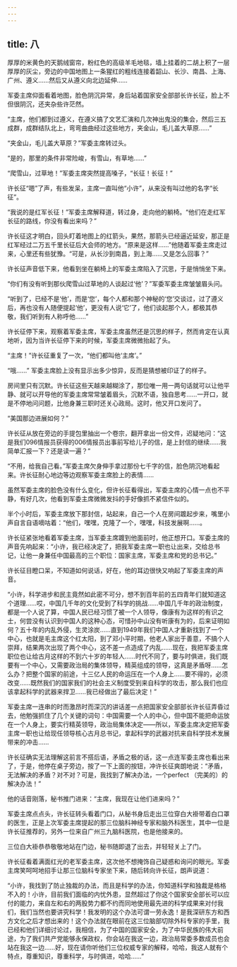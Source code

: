 ```yaml
---
---
---
```

title: 八
---



厚厚的米黄色的天鹅绒窗帘，粉红色的高级羊毛地毯，墙上挂着的二胡上积了一层厚厚的灰尘，旁边的中国地图上一条猩红的粗线连接着韶山、长沙、南昌、上海、广州、遵义……然后又从遵义向北边延伸……

军委主席仰面看着地图，脸色阴沉异常，身后站着国家安全部部长许长征，脸上不但很阴沉，还夹杂些许茫然。

“主席，他们都到过遵义，在遵义搞了文艺汇演和几次神出鬼没的集会，然后三五成群，成群结队北上，弯弯曲曲经过这些地方，夹金山，毛儿盖大草原……”

“夹金山，毛儿盖大草原？”军委主席转过头。

“是的，那里的条件非常险峻，有雪山，有草地……”

“爬雪山，过草地！”军委主席突然提高嗓子，“长征！长征！”

许长征“嗯”了声，有些发呆，主席一直叫他“小许”，从来没有叫过他的名字“长征”。

“我说的是红军长征！”军委主席解释道，转过身，走向他的躺椅。“他们在走红军长征的路线，你没有看出来吗？”

许长征这才明白，回头盯着地图上的红箭头，果然，那箭头已经逼近延安，那正是红军经过二万五千里长征后大会师的地方。“原来是这样……”他随着军委主席走过来，心里还有些犹豫。“可是，从长沙到南昌，到上海……又是怎么回事？”

许长征声音低下来，他看到坐在躺椅上的军委主席陷入了沉思，于是悄悄坐下来。

“你们有没有听到那伙爬雪山过草地的人谈起过‘他’？”军委军委主席皱皱眉头问。

“听到了，已经不是‘他’，而是‘您’，每个人都和那个神秘的‘您’交谈过，过了遵义后，再也没有人随便提起‘他’，更没有人说‘它’了，他们谈起那个人，都极其恭敬，我们听到有人称呼他……”

许长征停下来，观察着军委主席，军委主席虽然还是沉思的样子，然而肯定在认真地听，因为当许长征停下来的时候，军委主席微微抬起了头。

“主席！”许长征重复了一次，“他们都叫他‘主席’。”

“哦……” 军委主席脸上没有显示出多少惊异，反而是猜想被印证了的样子。

房间里只有沉默。许长征这些天越来越糊涂了，那位唯一用一两句话就可以让他平静、就可以开导他的军委主席常常皱着眉头，沉默不语，独自思考……一开口，就是不停地问问题，比他身兼三职时还关心政局。这时，他又开口发问了。

“美国那边进展如何？”

许长征从放在旁边的手提包里抽出一个卷宗，翻开拿出一份文件，迟疑地问：“这是我们096情报员获得的006情报员出事前写给儿子的信，是上封信的继续……我简单汇报一下？还是读一遍？”

“不用，给我自己看。”军委主席欠身伸手拿过那份七千字的信，脸色阴沉地看起来。许长征耐心地边等边观察军委主席脸上的表情……

虽然军委主席的脸色没有什么变化，但许长征看得出，军委主席的心情一点也不平静，有好几次，他看到军委主席微微发抖的手好像抓不紧信件似的。

半个小时后，军委主席放下那封信，站起来，自己一个人在房间踱起步来，嘴里小声自言自语嘀咕着：“他们，嘿嘿，克隆了一个，嘿嘿，科技发展啊……。

许长征紧张地看着军委主席，当军委主席踱到他面前时，他正想开口。军委主席的声音先响起来：“小许，我已经决定了，把我军委主席一职也让出来，交给总书记，让他一身兼任中国最高的三个职位：国家主席，军委主席和党的总书记。”

许长征目瞪口呆，不知道如何说话，好在，他的耳边很快又响起了军委主席的声音。

“小许，科学进步和民主竟然如此密不可分，想不到百年前的五四青年们就知道这个道理……哎，中国几千年的文化受到了科学的挑战……中国几千年的政治制度，都是一个人说了算，中国人民已经习惯了被一个人领导，像康有为这样的有识之士，何尝没有认识到中国人的这种心态，可惜孙中山没有听康有为的，后来证明如何？五十年的内乱外侵，生灵涂炭……直到1949年我们中国人才重新找到了一个中心，也就是毛主席这个红太阳，到了邓小平时期，他老人家出于善意，不搞个人崇拜，结果两次出现了两个中心，这不差一点造成了内乱……现在，我把军委主席职位也让给古月这样的不到六十岁的年轻人……时代不同了，要与时俱进，我们既要有一个中心，又需要政治局的集体领导，精英组成的领导，这真是矛盾呀……怎么办？把整个国家的前途，十三亿人民的命运压在一个人身上……要不得的，必须改变……既然我们的国家我们的社会主义制度受到来自科学的攻击，那么我们也应该拿起科学的武器来捍卫……我已经做出了最后决定！”

军委主席一连串的时而激昂时而深沉的讲话差一点把国家安全部部长许长征弄昏过去，他勉强抓住了几个关键的词句：中国需要一个人的中心，但中国不能把命运放在一个人身上，要实行精英领导，政治局集体决定——所以，军委主席决定把军委主席一职也让给现任领导核心古月总书记，拿起科学的武器对抗来自科学技术发展带来的冲击……

许长征确实无法理解这前言不搭后语，矛盾之极的话，这一点连军委主席也看出来了，于是，他停在桌子旁边，按了一下上面的按钮，冲许长征爽朗地说：“矛盾，无法解决的矛盾？对不对？可是，我找到了解决办法，一个perfect （完美的）的解决办法！”

他的话音刚落，秘书推门进来：“主席，我现在让他们进来吗？”

军委主席点点头，许长征转头看着门口，从秘书身后走出三位穿白大褂带着白口罩的医生，正是上次军委主席提起的那三位脑科神经专家和脑外科医生，其中一位是许长征推荐的，另外一位来自广州三九脑科医院，也是他接来的。

三位白大褂恭恭敬敬地站在门边，秘书随即退了出去，并轻轻关上了门。

许长征看着满面红光的老军委主席，这次他不想掩饰自己疑惑和询问的眼光。军委主席笑呵呵地招手让那三位脑科专家坐下来，随后转向许长征，朗声说道：

“小许，我找到了防止独裁的办法，而且是科学的办法，你知道科学和独裁是格格不入的！小许，目前我们面临的内忧外患，显然超过了你这个国家安全部长可以应付的能力，来自左和右的两股势力都不约而同地使用最先进的科学成果来对付我们，我们当然也要讲究科学！我发明的这个办法可谓一劳永逸！是我深研东方和西方文化之后才想出来的！这个办法就在眼前在这三位脑部切除外科专家的手里，我已经和他们详细讨论过，我相信，为了中国的国家安全，为了中华民族的伟大前途，为了我们共产党能够永保政权，你会站在我这一边，政治局常委多数成员也会站在我这一边……好，现在请你听他们三位权威专家的解释，哈哈，我这人就有个特点，尊重知识，尊重科学，与时俱进，哈哈……”